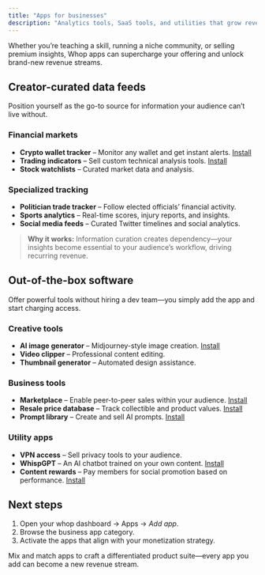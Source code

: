 ```yaml
---
title: "Apps for businesses"
description: "Analytics tools, SaaS tools, and utilities that grow revenue or streamline operations."
---
```


Whether you’re teaching a skill, running a niche community, or selling premium insights, Whop apps can supercharge your offering and unlock brand-new revenue streams.

## Creator-curated data feeds

Position yourself as the go-to source for information your audience can’t live without.

### Financial markets

- **Crypto wallet tracker** – Monitor any wallet and get instant alerts. [Install](https://whop.com/apps/app_ckYOPoqaAoNXFJ/install/)
- **Trading indicators** – Sell custom technical analysis tools. [Install](https://whop.com/apps/app_N3S3muNGIbm3tQ/install/)
- **Stock watchlists** – Curated market data and analysis.

### Specialized tracking

- **Politician trade tracker** – Follow elected officials’ financial activity.
- **Sports analytics** – Real-time scores, injury reports, and insights.
- **Social media feeds** – Curated Twitter timelines and social analytics.

> **Why it works:** Information curation creates dependency—your insights become essential to your audience’s workflow, driving recurring revenue.

## Out-of-the-box software

Offer powerful tools without hiring a dev team—you simply add the app and start charging access.

### Creative tools

- **AI image generator** – Midjourney-style image creation. [Install](https://whop.com/apps/app_KHqcozSfEGNyhl/install/)
- **Video clipper** – Professional content editing.
- **Thumbnail generator** – Automated design assistance.

### Business tools

- **Marketplace** – Enable peer-to-peer sales within your audience. [Install](https://whop.com/apps/app_2gnVVruShMfrzM/install/)
- **Resale price database** – Track collectible and product values. [Install](https://whop.com/apps/app_uhQRv20OAsxuBp/install/)
- **Prompt library** – Create and sell AI prompts. [Install](https://whop.com/apps/app_8RaFBXPJA0wk9H/install/)

### Utility apps

- **VPN access** – Sell privacy tools to your audience.
- **WhispGPT** – An AI chatbot trained on your own content. [Install](https://whop.com/apps/app_0gsATdFB1czIcI/install/)
- **Content rewards** – Pay members for social promotion based on performance. [Install](https://whop.com/apps/app_JsryI0fVLVpeYi/install/)

## Next steps

1. Open your whop dashboard → Apps → *Add app*.
2. Browse the business app category.
3. Activate the apps that align with your monetization strategy.

Mix and match apps to craft a differentiated product suite—every app you add can become a new revenue stream.
